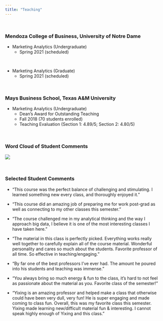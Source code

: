 ```yaml
---
title: "Teaching"
---
```


<p>&nbsp;</p>
### Mendoza College of Business, University of Notre Dame

- Marketing Analytics (Undergraduate) 
  - Spring 2021 (scheduled)
<p>&nbsp;</p>
- Marketing Analytics (Graduate)
  - Spring 2021 (scheduled)
  
<p>&nbsp;</p>

### Mays Business School, Texas A&M University


- Marketing Analytics (Undergraduate)
  - Dean’s Award for Outstanding Teaching
  - Fall 2018 (70 students enrolled)
  - Teaching Evaluation (Section 1: 4.89/5; Section 2: 4.80/5)
<p>&nbsp;</p> 

### Word Cloud of Student Comments 
<img src="images/teaching.jpg" style="max-width:100%;min-width:60px;float:center;" />
<p>&nbsp;</p>

### Selected Student Comments

- “This course was the perfect balance of challenging and stimulating. I learned something new every class, and thoroughly enjoyed it.”

- “This course did an amazing job of preparing me for work post-grad as well as connecting to my other classes this semester.”

- “The course challenged me in my analytical thinking and the way I approach big data, I believe it is one of the most interesting classes I have taken here.”

- “The material in this class is perfectly picked. Everything works really well together to carefully explain all of the course material. Wonderful personality and cares so much about the students. Favorite professor of all time. So effective in teaching/engaging.”

- “By far one of the best professors I've ever had. The amount he poured into his students and teaching was immense.”

- “You always bring so much energy & fun to the class, it’s hard to not feel as passionate about the material as you. Favorite class of the semester!”

- “Yixing is an amazing professor and helped make a class that otherwise could have been very dull, very fun! He is super engaging and made coming to class fun. Overall, this was my favorite class this semester. Yixing made learning new/difficult material fun & interesting. I cannot speak highly enough of Yixing and this class.”
